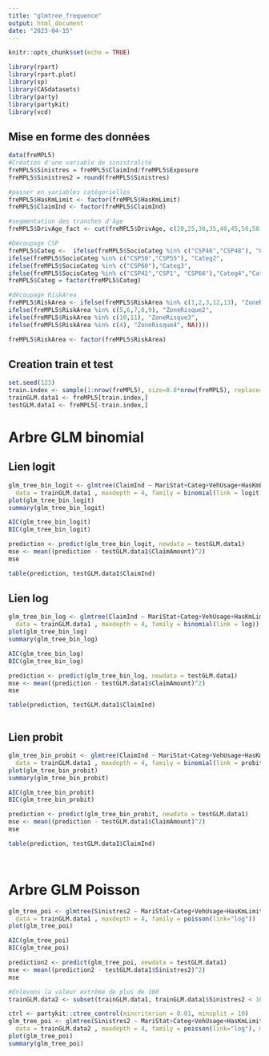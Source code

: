 ```yaml
---
title: "glmtree_frequence"
output: html_document
date: "2023-04-15"
---
```


```r
knitr::opts_chunk$set(echo = TRUE)
```

```r
library(rpart)
library(rpart.plot)
library(sp)
library(CASdatasets)
library(party)
library(partykit)
library(vcd)
```

## Mise en forme des données

```r
data(freMPL5)
#Création d'une variable de sinistralité
freMPL5$Sinistres = freMPL5$ClaimInd/freMPL5$Exposure
freMPL5$Sinistres2 = round(freMPL5$Sinistres)

#passer en variables catégorielles
freMPL5$HasKmLimit <- factor(freMPL5$HasKmLimit)
freMPL5$ClaimInd <- factor(freMPL5$ClaimInd)

#segmentation des tranches d'âge
freMPL5$DrivAge_fact <- cut(freMPL5$DrivAge, c(20,25,30,35,40,45,50,58,65,120), include.lowest = TRUE)

#Découpage CSP
freMPL5$Categ <-  ifelse(freMPL5$SocioCateg %in% c("CSP46","CSP48"), "Categ1",
ifelse(freMPL5$SocioCateg %in% c("CSP50","CSP55"), "Categ2",
ifelse(freMPL5$SocioCateg %in% c("CSP60"),"Categ3",
ifelse(freMPL5$SocioCateg %in% c("CSP42","CSP1", "CSP66"),"Categ4","Categ0"))))
freMPL5$Categ = factor(freMPL5$Categ)

#découpage RiskArea
freMPL5$RiskArea <- ifelse(freMPL5$RiskArea %in% c(1,2,3,12,13), "ZoneRisque1",
ifelse(freMPL5$RiskArea %in% c(5,6,7,8,9), "ZoneRisque2",
ifelse(freMPL5$RiskArea %in% c(10,11), "ZoneRisque3",
ifelse(freMPL5$RiskArea %in% c(4), "ZoneRisque4", NA))))

freMPL5$RiskArea <- factor(freMPL5$RiskArea)
```

## Creation train et test

```r
set.seed(123) 
train.index <- sample(1:nrow(freMPL5), size=0.8*nrow(freMPL5), replace=FALSE)
trainGLM.data1 <- freMPL5[train.index,]
testGLM.data1 <- freMPL5[-train.index,]
```

# Arbre GLM binomial

## Lien logit

```r
glm_tree_bin_logit <- glmtree(ClaimInd ~ MariStat+Categ+VehUsage+HasKmLimit+ClaimNbResp+ClaimNbNonResp+ClaimNbParking+ClaimNbFireTheft+ClaimNbWindscreen+RiskArea+BonusMalus+DrivAge_fact|MariStat+Categ+VehUsage+HasKmLimit+ClaimNbResp+ClaimNbNonResp+ClaimNbParking+ClaimNbFireTheft+ClaimNbWindscreen+OutUseNb+RiskArea+BonusMalus+DrivAge_fact,
  data = trainGLM.data1 , maxdepth = 4, family = binomial(link = logit))
plot(glm_tree_bin_logit)
summary(glm_tree_bin_logit)
```

```r

AIC(glm_tree_bin_logit)
BIC(glm_tree_bin_logit)
```

```r

prediction <- predict(glm_tree_bin_logit, newdata = testGLM.data1)
mse <- mean((prediction - testGLM.data1$ClaimAmount)^2)
mse
```

```r
table(prediction, testGLM.data1$ClaimInd)
```

## Lien log

```r
glm_tree_bin_log <- glmtree(ClaimInd ~ MariStat+Categ+VehUsage+HasKmLimit+ClaimNbResp+ClaimNbNonResp+ClaimNbParking+ClaimNbFireTheft+ClaimNbWindscreen+RiskArea+BonusMalus+DrivAge_fact|MariStat+Categ+VehUsage+HasKmLimit+ClaimNbResp+ClaimNbNonResp+ClaimNbParking+ClaimNbFireTheft+ClaimNbWindscreen+OutUseNb+RiskArea+BonusMalus+DrivAge_fact,
  data = trainGLM.data1 , maxdepth = 4, family = binomial(link = log))
plot(glm_tree_bin_log)
summary(glm_tree_bin_log)
```

```r

AIC(glm_tree_bin_log)
BIC(glm_tree_bin_log)
```

```r

prediction <- predict(glm_tree_bin_log, newdata = testGLM.data1)
mse <- mean((prediction - testGLM.data1$ClaimAmount)^2)
mse
```

```r
table(prediction, testGLM.data1$ClaimInd)
```

```r

```

## Lien probit

```r
glm_tree_bin_probit <- glmtree(ClaimInd ~ MariStat+Categ+VehUsage+HasKmLimit+ClaimNbResp+ClaimNbNonResp+ClaimNbParking+ClaimNbFireTheft+ClaimNbWindscreen+RiskArea+BonusMalus+DrivAge_fact|MariStat+Categ+VehUsage+HasKmLimit+ClaimNbResp+ClaimNbNonResp+ClaimNbParking+ClaimNbFireTheft+ClaimNbWindscreen+OutUseNb+RiskArea+BonusMalus+DrivAge_fact,
  data = trainGLM.data1 , maxdepth = 4, family = binomial(link = probit))
plot(glm_tree_bin_probit)
summary(glm_tree_bin_probit)
```

```r

AIC(glm_tree_bin_probit)
BIC(glm_tree_bin_probit)
```

```r

prediction <- predict(glm_tree_bin_probit, newdata = testGLM.data1)
mse <- mean((prediction - testGLM.data1$ClaimAmount)^2)
mse
```

```r
table(prediction, testGLM.data1$ClaimInd)
```

```r

```

```r

```

# Arbre GLM Poisson

```r
glm_tree_poi <- glmtree(Sinistres2 ~ MariStat+Categ+VehUsage+HasKmLimit+ClaimNbResp+ClaimNbNonResp+ClaimNbParking+ClaimNbFireTheft+ClaimNbWindscreen+OutUseNb+RiskArea+BonusMalus+DrivAge_fact,
  data = trainGLM.data1 , maxdepth = 4, family = poisson(link="log"))
plot(glm_tree_poi)

```

```r

AIC(glm_tree_poi)
BIC(glm_tree_poi)
```

```r

prediction2 <- predict(glm_tree_poi, newdata = testGLM.data1)
mse <- mean((prediction2 - testGLM.data1$Sinistres2)^2)
mse
```

```r
#Enlevons la valeur extrême de plus de 100
trainGLM.data2 <- subset(trainGLM.data1, trainGLM.data1$Sinistres2 < 100)
```

```r
ctrl <- partykit::ctree_control(mincriterion = 0.01, minsplit = 10)
glm_tree_poi <- glmtree(Sinistres2 ~ MariStat+Categ+VehUsage+HasKmLimit+ClaimNbResp+ClaimNbNonResp+ClaimNbParking+ClaimNbFireTheft+ClaimNbWindscreen+OutUseNb+RiskArea+BonusMalus+DrivAge_fact,
  data = trainGLM.data2 , maxdepth = 4, family = poisson(link="log"), minsplit = 10)
plot(glm_tree_poi)
summary(glm_tree_poi)
```
